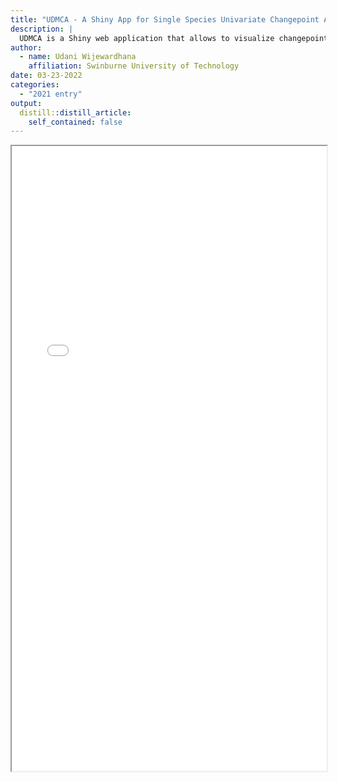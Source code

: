 ```yaml
---
title: "UDMCA - A Shiny App for Single Species Univariate Changepoint Analysis"
description: |
  UDMCA is a Shiny web application that allows to visualize changepoints by using Bayesian changepoint techniques implemented in ‘changepoint’, ‘breakpoint’, ‘cumSeg’ and ‘bcp’. 
author:
  - name: Udani Wijewardhana
    affiliation: Swinburne University of Technology
date: 03-23-2022
categories:
  - "2021 entry"
output:
  distill::distill_article:
    self_contained: false
---
```



<iframe src="vignette - Udani Wijewardhana.pdf" height = "1000px" width="100%"></iframe>
